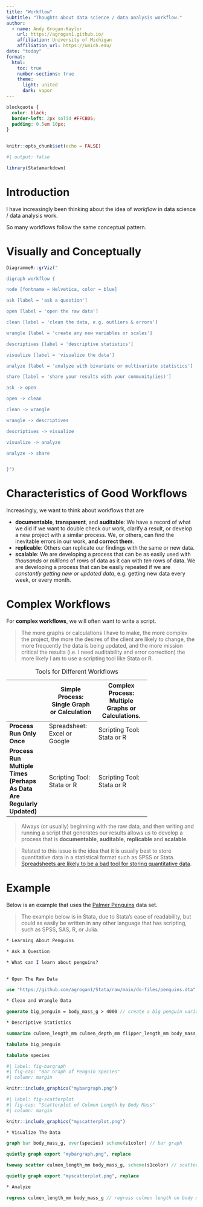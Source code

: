 ```yaml
---
title: "Workflow"
Subtitle: "Thoughts about data science / data analysis workflow."
author:
  - name: Andy Grogan-Kaylor 
    url: https://agrogan1.github.io/
    affiliation: University of Michigan
    affiliation_url: https://umich.edu/
date: "today"
format:
  html:
    toc: true
    number-sections: true
    theme:
      light: united
      dark: vapor
---
```


```css

blockquote {
  color: black;
  border-left: 2px solid #FFCB05; 
  padding: 0.5em 10px;
}
  
```

```r

knitr::opts_chunk$set(echo = FALSE)

```

```r
#| output: false

library(Statamarkdown)

```

# Introduction

I have increasingly been thinking about the idea of *workflow* in data science / data analysis work.

So many workflows follow the same conceptual pattern.

# Visually and Conceptually

```r

DiagrammeR::grViz("

digraph workflow {

node [fontname = Helvetica, color = blue]

ask [label = 'ask a question']

open [label = 'open the raw data']

clean [label = 'clean the data, e.g. outliers & errors']

wrangle [label = 'create any new variables or scales']

descriptives [label = 'descriptive statistics']

visualize [label = 'visualize the data']

analyze [label = 'analyze with bivariate or multivariate statistics']

share [label = 'share your results with your community(ies)']

ask -> open 

open -> clean 

clean -> wrangle

wrangle -> descriptives

descriptives -> visualize

visualize -> analyze

analyze -> share


}")

```

# Characteristics of Good Workflows

Increasingly, we want to think about workflows that are 

* **documentable**, **transparent**, and **auditable**: We have a record of what we did if we want to double check our work, clarify a result, or develop a new project with a similar process. We, or others, can find the inevitable errors in our work, **and correct them**.
* **replicable**: Others can replicate our findings with the same or new data.
* **scalable**: We are developing a process that can be as easily used with *thousands* or *millions* of rows of data as it can with *ten* rows of data. We are developing a process that can be easily repeated if we are *constantly getting new or updated data*, e.g. getting new data every week, or every month.

# Complex Workflows 

For **complex workflows**, we will often want to write a script.

> The more graphs or calculations I have to make, the more complex the project, the more the desires of the client are likely to change, the more frequently the data is being updated, and the more mission critical the results (i.e. I need auditability and error correction) the more likely I am to use a scripting tool like Stata or R.

+---------------+---------------+--------------------+
|               | Simple        | Complex Process:   |
|               | Process:      | Multiple Graphs or |
|               | Single Graph  | Calculations.      |
|               | or            |                    |
|               | Calculation   |                    |
+===============+===============+====================+
|**Process Run**| Spreadsheet:  | Scripting Tool:    |
| **Only Once** | Excel or      | Stata or R         |
|               | Google        |                    |
+---------------+---------------+--------------------+
| **Process**   | Scripting     | Scripting Tool:    |
| **Run **      | Tool: Stata   | Stata or R         |
| **Multiple**  | or R          |                    |
| **Times**     |               |                    |
|**(Perhaps As**|               |                    |
| **Data Are**  |               |                    |
| **Regularly** |               |                    |
| **Updated)**  |               |                    |
+---------------+---------------+--------------------+

: Tools for Different Workflows

> Always (or usually) beginning with the raw data, and then writing and running a script that generates our results allows us to develop a process that is **documentable**, **auditable**, **replicable** and **scalable**.

> Related to this issue is the idea that it is usually best to store quantitative data in a statistical format such as SPSS or Stata. [Spreadsheets are likely to be a bad tool for storing quantitative data](https://agrogan1.github.io/myposts/why-Excel-is-a-bad-format-for-storing-data.html). 

# Example

Below is an example that uses the [Palmer Penguins](https://allisonhorst.github.io/palmerpenguins/) data set. 

> The example below is in Stata, due to Stata's ease of readability, but could as easily be written in any other language that has scripting, such as SPSS, SAS, R, or Julia.

```stata

* Learning About Penguins

* Ask A Question

* What can I learn about penguins?
  
```

```stata

* Open The Raw Data

use "https://github.com/agrogan1/Stata/raw/main/do-files/penguins.dta", clear 

* Clean and Wrangle Data

generate big_penguin = body_mass_g > 4000 // create a big penguin variable

```

```stata

* Descriptive Statistics

summarize culmen_length_mm culmen_depth_mm flipper_length_mm body_mass_g

tabulate big_penguin

tabulate species

```

```r
#| label: fig-bargraph
#| fig-cap: "Bar Graph of Penguin Species"
#| column: margin

knitr::include_graphics("mybargraph.png")

```

```r
#| label: fig-scatterplot
#| fig-cap: "Scatterplot of Culmen Length by Body Mass"
#| column: margin

knitr::include_graphics("myscatterplot.png")

```

```stata

* Visualize The Data

graph bar body_mass_g, over(species) scheme(s1color) // bar graph

quietly graph export "mybargraph.png", replace

twoway scatter culmen_length_mm body_mass_g, scheme(s1color) // scatterplot

quietly graph export "myscatterplot.png", replace

```

```stata

* Analyze

regress culmen_length_mm body_mass_g // regress culmen length on body mass

```










